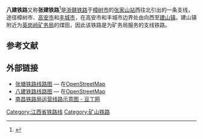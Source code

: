 {{Infobox rail system-route
|rail_name=八建铁路
|other_name= 张建铁路 
|banner_color=blue
|sec_banner_color=
|logo_filename=
|image_width=250px
|logo_bgcolor=
|logo_note=
|image =
|imagesize=
|caption=
|system_map=
|mapimage_width=200px
|map_bgcolor=
|locale={{PRC}}<br>
[[江西省|江西省]][[高安市|高安市]]、[[丰城市|丰城市]]
|service_type=货运
|start=[[八景站|八景站]]<br />[[建山站|建山站]]
|begin_operation= 
|end_operation=
|operation_note=
|system_length= 45km
|length_in_operation=
|total_length=
|status=使用中
|line_title=线路
|lines=[[单线铁路|单线]]
|stations=4个
|route_title=线路
|main_route=
|secondary_route=
|branch_route=
|standard=未知
|main_stations=
|ridership=
|fleet_size=
|max_speed=未知
|track_gauge={{standard gauge}}（[[标准轨|标准轨]]）
|distance_between_mainlines=
|min_radius=
|max_grade=
|block_signal=未知
|electrified=未电气化
|depot=
|operator=[[南昌铁路局|南昌铁路局]][[南昌车务段|南昌车务段]]
|franchise=
|hq=
|key_person=
|website=
|route_map={{bs-map|inline=1|map=
ENDEa
BST~~ ~~[[桥头矿站|桥头矿站]]
\\ABZgl\BSTq\ENDEeq~~ ~~[[东村矿站|东村矿站]]
ABZgl+l~~ ~~ ~~ ~~机车换向三角线
BST~~ ~~[[建山站|建山站]]
BST~~ ~~[[珠山站|珠山站]]
BST~~ ~~[[协塘站|协塘站]]
CONTgq\BSTq\ABZqr\CONTfq\leer~~ ~~[[八景站|八景站]]~~ ~~{{RoutemapRoute|Licon=l|Ricon=r|[[张塘铁路|张塘铁路]]}}
}}
}}

'''八建铁路'''又称'''张建铁路'''<ref>{{Cite web |url=http://d.wanfangdata.com.cn/LocalChronicleItem_6547380.aspx |title=张塘线(丰城支线)-来源：《南昌铁路局志》/第一章线 路-第七节向乐、分文等支线 |accessdate=2014-08-10 |archive-date=2014-08-12 |archive-url=https://web.archive.org/web/20140812211928/http://d.wanfangdata.com.cn/LocalChronicleItem_6547380.aspx |dead-url=no }}</ref>是[[浙赣铁路|浙赣铁路]]于[[樟树市|樟树市]]的[[张家山站|张家山站]]西往北引出的一条支线，途径樟树市、[[高安市|高安市]]和[[丰城市|丰城市]]，在高安市和丰城市边界处由向西至[[建山镇|建山镇]]。建山镇附近为[[英岗岭矿务局|英岗岭矿务局]]的煤田，因此该铁路是为矿务局服务的支线铁路。 

== 参考文献 ==
{{reflist|2}}

== 外部链接 ==
*[http://www.openstreetmap.org/browse/relation/3203608 张塘铁路线路图] — 在[[OpenStreetMap|OpenStreetMap]]
*[http://www.openstreetmap.org/browse/relation/3203638 八建铁路线路图] — 在[[OpenStreetMap|OpenStreetMap]]
* [https://web.archive.org/web/20140812203813/http://www.docin.com/p-241595690.html 南昌铁路局运营线路示意图 - 豆丁网]


{{江西铁路}}
{{中国铁路}}

[[Category:江西省铁路线|Category:江西省铁路线]]
[[Category:矿山铁路|Category:矿山铁路]]